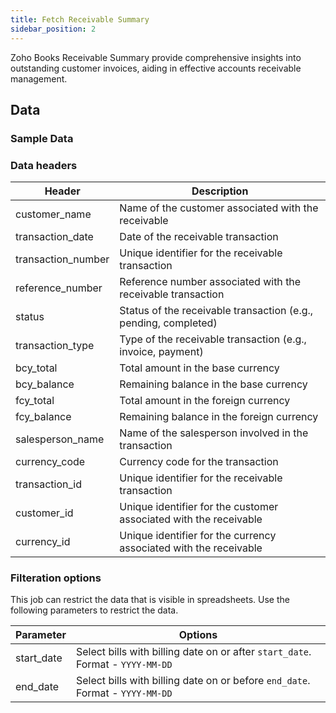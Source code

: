 ```yaml
---
title: Fetch Receivable Summary
sidebar_position: 2
---
```



Zoho Books Receivable Summary provide comprehensive insights into outstanding customer invoices, aiding in effective accounts receivable management.

<AddJob
  template="gsheet_zoho_books_db_get_receivable_summary"
/>


## Data

### Sample Data

<Gsheet
  src="https://docs.google.com/spreadsheets/d/1-gX-uq5YrTW-6gQJYM-mNXitEOfJLTiQCvPtV8CR1Yc/edit#gid=1974483082"
/>


### Data headers

| Header             | Description                                           |
|--------------------|-------------------------------------------------------|
| customer_name      | Name of the customer associated with the receivable   |
| transaction_date   | Date of the receivable transaction                    |
| transaction_number | Unique identifier for the receivable transaction      |
| reference_number   | Reference number associated with the receivable transaction |
| status             | Status of the receivable transaction (e.g., pending, completed) |
| transaction_type   | Type of the receivable transaction (e.g., invoice, payment) |
| bcy_total          | Total amount in the base currency                      |
| bcy_balance        | Remaining balance in the base currency                 |
| fcy_total          | Total amount in the foreign currency                   |
| fcy_balance        | Remaining balance in the foreign currency              |
| salesperson_name   | Name of the salesperson involved in the transaction    |
| currency_code      | Currency code for the transaction                      |
| transaction_id     | Unique identifier for the receivable transaction        |
| customer_id        | Unique identifier for the customer associated with the receivable |
| currency_id        | Unique identifier for the currency associated with the receivable |





### Filteration options

This job can restrict the data that is visible in spreadsheets. Use the following parameters to restrict the data.

| Parameter | Options |
|----|----|
| start_date | Select bills with billing date on or after `start_date`. Format - `YYYY-MM-DD` |
| end_date | Select bills with billing date on or before `end_date`. Format - `YYYY-MM-DD` |


<!---
## Others

### Similar jobs

Similar sort of data can be achieved by using get accounting transaction job and filtering it by invoice type. 

### Reports that use this job

Here are some of the report templates that use this job: 
-->